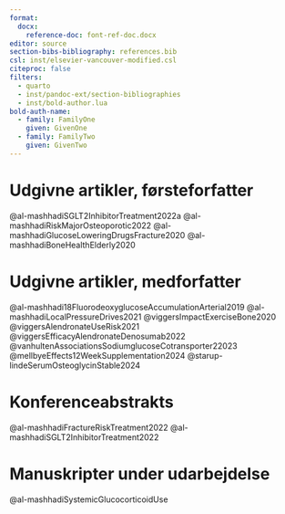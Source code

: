 ```yaml
---
format:
  docx:
    reference-doc: font-ref-doc.docx
editor: source
section-bibs-bibliography: references.bib
csl: inst/elsevier-vancouver-modified.csl
citeproc: false 
filters:
  - quarto
  - inst/pandoc-ext/section-bibliographies
  - inst/bold-author.lua
bold-auth-name:
  - family: FamilyOne
    given: GivenOne
  - family: FamilyTwo
    given: GivenTwo
---
```




# [Udgivne artikler, førsteforfatter]{.content-hidden unless-meta="conditions.separated"}


@al-mashhadiSGLT2InhibitorTreatment2022a @al-mashhadiRiskMajorOsteoporotic2022 @al-mashhadiGlucoseLoweringDrugsFracture2020 @al-mashhadiBoneHealthElderly2020


# [Udgivne artikler, medforfatter]{.content-hidden unless-meta="conditions.separated"}


@al-mashhadi18FluorodeoxyglucoseAccumulationArterial2019 @al-mashhadiLocalPressureDrives2021 @viggersImpactExerciseBone2020 @viggersAlendronateUseRisk2021 @viggersEfficacyAlendronateDenosumab2022 @vanhultenAssociationsSodiumglucoseCotransporter22023 @mellbyeEffects12WeekSupplementation2024 @starup-lindeSerumOsteoglycinStable2024


# [Konferenceabstrakts]{.content-hidden unless-meta="conditions.separated"}


@al-mashhadiFractureRiskTreatment2022 @al-mashhadiSGLT2InhibitorTreatment2022


<!-- # Insendte artikler. -->


# [Manuskripter under udarbejdelse]{.content-hidden unless-meta="conditions.separated"}


@al-mashhadiSystemicGlucocorticoidUse

